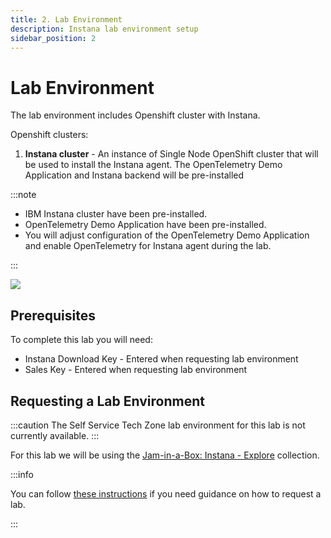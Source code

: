 ```yaml
---
title: 2. Lab Environment
description: Instana lab environment setup
sidebar_position: 2
---
```


# Lab Environment

The lab environment includes Openshift cluster with Instana.

Openshift clusters:

1. **Instana cluster** - An instance of Single Node OpenShift cluster that will
   be used to install the Instana agent. The OpenTelemetry Demo Application and Instana backend will be pre-installed

:::note

- IBM Instana cluster have been pre-installed.
- OpenTelemetry Demo Application have been pre-installed.
- You will adjust configuration of the OpenTelemetry Demo Application and enable OpenTelemetry for Instana agent during the lab.

:::

![](images/architecture.png)

## Prerequisites

To complete this lab you will need:

- Instana Download Key - Entered when requesting lab environment
- Sales Key - Entered when requesting lab environment

## Requesting a Lab Environment

:::caution
The Self Service Tech Zone lab environment for this lab is not currently available.
:::

For this lab we will be using the
[Jam-in-a-Box: Instana - Explore](https://techzone.ibm.com/my/reservations/create/64b8b2e0a06bca0017539c00)
collection.


:::info

You can follow
[these instructions](/waiops-tech-jam/labs/jam-in-a-box/#requesting-a-lab-environment)
if you need guidance on how to request a lab.

:::
